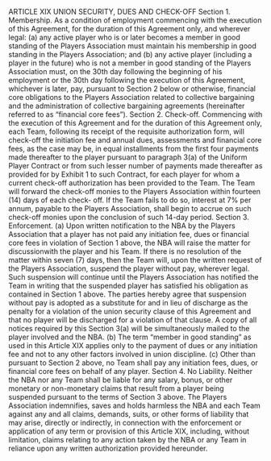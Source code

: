 ARTICLE XIX
UNION SECURITY, DUES AND CHECK-OFF
Section 1. Membership.
As a condition of employment commencing with the execution of this
Agreement, for the duration of this Agreement only, and wherever legal:
(a) any active player who is or later becomes a member in good standing of
the Players Association must maintain his membership in good standing in
the Players Association; and (b) any active player (including a player in the
future) who is not a member in good standing of the Players Association
must, on the 30th day following the beginning of his employment or the
30th day following the execution of this Agreement, whichever is later,
pay, pursuant to Section 2 below or otherwise, financial core obligations to
the Players Association related to collective bargaining and the
administration of collective bargaining agreements (hereinafter referred to
as "financial core fees").
Section 2. Check-off.
Commencing with the execution of this Agreement and for the
duration of this Agreement only, each Team, following its receipt of the
requisite authorization form, will check-off the initiation fee and annual
dues, assessments and financial core fees, as the case may be, in equal
installments from the first four payments made thereafter to the player
pursuant to paragraph 3(a) of the Uniform Player Contract or from such
lesser number of payments made thereafter as provided for by Exhibit 1 to
such Contract, for each player for whom a current check-off authorization
has been provided to the Team. The Team will forward the check-off
monies to the Players Association within fourteen (14) days of each check-
off. If the Team fails to do so, interest at 7% per annum, payable to the
Players Association, shall begin to accrue on such check-off monies upon
the conclusion of such 14-day period.
Section 3. Enforcement.
(a) Upon written notification to the NBA by the Players Association
that a player has not paid any initiation fee, dues or financial core fees in
violation of Section 1 above, the NBA will raise the matter for discussionwith the player and his Team. If there is no resolution of the matter within
seven (7) days, then the Team will, upon the written request of the Players
Association, suspend the player without pay, wherever legal. Such
suspension will continue until the Players Association has notified the
Team in writing that the suspended player has satisfied his obligation as
contained in Section 1 above. The parties hereby agree that suspension
without pay is adopted as a substitute for and in lieu of discharge as the
penalty for a violation of the union security clause of this Agreement and
that no player will be discharged for a violation of that clause.
A copy of all notices required by this Section 3(a) will be
simultaneously mailed to the player involved and the NBA.
(b) The term "member in good standing" as used in this Article XIX
applies only to the payment of dues or any initiation fee and not to any
other factors involved in union discipline.
(c) Other than pursuant to Section 2 above, no Team shall pay any
initiation fees, dues, or financial core fees on behalf of any player.
Section 4. No Liability.
Neither the NBA nor any Team shall be liable for any salary, bonus, or
other monetary or non-monetary claims that result from a player being
suspended pursuant to the terms of Section 3 above. The Players
Association indemnifies, saves and holds harmless the NBA and each
Team against any and all claims, demands, suits, or other forms of liability
that may arise, directly or indirectly, in connection with the enforcement or
application of any term or provision of this Article XIX, including, without
limitation, claims relating to any action taken by the NBA or any Team in
reliance upon any written authorization provided hereunder.